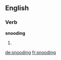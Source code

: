 
==English==

===Verb===
'''snooding'''

# {{present participle of|snood}}

[[de:snooding]]
[[fr:snooding]]